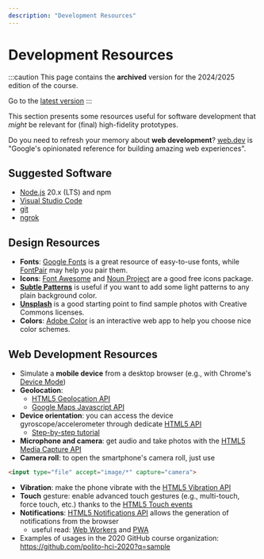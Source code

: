 ```yaml
---
description: "Development Resources"
---
```


# Development Resources

:::caution
This page contains the __archived__ version for the 2024/2025 edition of the course.

Go to the [latest version](/teaching/02jsk-hci)
::: 

This section presents some resources useful for software development that *might* be relevant for (final) high-fidelity prototypes.

Do you need to refresh your memory about **web development**? [web.dev](https://web.dev/) is "Google's opinionated reference for building amazing web experiences".


## Suggested Software

- [Node.js](https://nodejs.org/en/) 20.x (LTS) and npm
- [Visual Studio Code](https://code.visualstudio.com/)
- [git](https://git-scm.com/)
- [ngrok](https://ngrok.com/download)


## Design Resources

- **Fonts**: [Google Fonts](https://fonts.google.com/) is a great resource of easy-to-use fonts, while [FontPair](https://fontpair.co/) may help you pair them.
- **Icons**: [Font Awesome](https://fontawesome.com/) and [Noun Project](https://thenounproject.com/) are a good free icons package.
- **[Subtle Patterns](https://www.toptal.com/designers/subtlepatterns/)** is useful if you want to add some light patterns to any plain background color.
- **[Unsplash](https://unsplash.com/)** is a good starting point to find sample photos with Creative Commons licenses.
- **Colors**: [Adobe Color](https://color.adobe.com/) is an interactive web app to help you choose nice color schemes.


## Web Development Resources

- Simulate a **mobile device** from a desktop browser (e.g., with Chrome's [Device Mode](https://developers.google.com/web/tools/chrome-devtools/device-mode))
- **Geolocation**:
  - [HTML5 Geolocation API](https://developer.mozilla.org/en-US/docs/Web/API/Geolocation_API)
  - [Google Maps Javascript API](https://developers.google.com/maps/documentation/javascript/tutorial)
- **Device orientation**: you can access the device gyroscope/accelerometer through dedicate [HTML5 API](https://developer.mozilla.org/en-US/docs/Web/API/Detecting_device_orientation)
  - [Step-by-step tutorial](https://web.dev/articles/device-orientation)
- **Microphone and camera**: get audio and take photos with the [HTML5 Media Capture API](https://developer.mozilla.org/en-US/docs/Web/API/Media_Streams_API)
- **Camera roll**: to open the smartphone's camera roll, just use
```html
<input type="file" accept="image/*" capture="camera">
```
- **Vibration**: make the phone vibrate with the [HTML5 Vibration API](https://developer.mozilla.org/en-US/docs/Web/API/Vibration_API)
- **Touch** gesture: enable advanced touch gestures (e.g., multi-touch, force touch, etc.) thanks to the [HTML5 Touch events](https://developer.mozilla.org/en-US/docs/Web/API/Touch_events)
- **Notifications**: [HTML5 Notifications API](https://developer.mozilla.org/en-US/docs/Web/API/Notifications_API) allows the generation of notifications from the browser
  - useful read: [Web Workers](https://developer.mozilla.org/en-US/docs/Web/API/Web_Workers_API) and [PWA](https://developers.google.com/web/progressive-web-apps)
- Examples of usages in the 2020 GitHub course organization: https://github.com/polito-hci-2020?q=sample